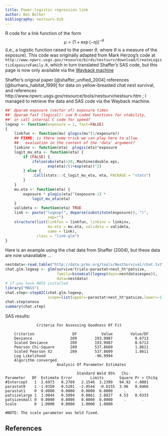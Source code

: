 ```yaml
---
title: Power-logistic regression link
author: Ben Bolker
bibliography: nestsurv.bib
---
```


R code for a link function of the form 
$$
\mu = (1+\exp(-\eta))^{-\theta}
$$
(i.e., a logistic function raised to the power $\theta$, where
$\theta$ is a measure of the exposure).
This code was
originally adapted from Mark Herzog's code at `http://www.npwrc.usgs.gov/resource/birds/nestsurv/download/CreateLogisticExposureFamily.R`, which
in turn translated Shaffer's SAS code,
but this page is now only available via the
[Wayback machine](https://web.archive.org/web/*/http://www.npwrc.usgs.gov/resource/birds/nestsurv/download/CreateLogisticExposureFamily.R)

Shaffer's original paper [@shaffer_unified_2004] references
[@burhans_habitat_1999] for data on yellow-breasted chat nest
survival, and references http://www.npwrc.usgs.gov/resource/tools/nestsurv/nestsurv.htm ; I managed to retrieve the data and SAS code via the
Wayback machine.

```r
##' @param exposure (vector of) exposure times
##' @param fast (logical): use R-coded functions for stability,
##' or call internal C code for speed?
logexp <- function(exposure = 1, fast=FALSE)
{
    linkfun <- function(mu) qlogis(mu^(1/exposure))
    ## FIXME: is there some trick we can play here to allow
    ##   evaluation in the context of the 'data' argument?
    linkinv <- function(eta)  plogis(eta)^exposure
    logit_mu_eta <- function(eta) {
        if (FALSE) {
            ifelse(abs(eta)>30,.Machine$double.eps,
                   exp(eta)/(1+exp(eta))^2)
        } else {
            .Call(stats:::C_logit_mu_eta, eta, PACKAGE = "stats")
        }
    }
    mu.eta <- function(eta) {       
        exposure * plogis(eta)^(exposure-1) *
            logit_mu_eta(eta)
    }
    valideta <- function(eta) TRUE
    link <- paste("logexp(", deparse(substitute(exposure)), ")",
                   sep="")
    structure(list(linkfun = linkfun, linkinv = linkinv,
                   mu.eta = mu.eta, valideta = valideta, 
                   name = link),
              class = "link-glm")
}
```

Here is an example using the chat data from Shaffer (2004),
but these data are now unavailable ...

```r
nestdata<-read.table("http://data.prbo.org/tools/NestSurvival/chat.txt")
chat.glm.logexp <- glm(survive/trials~parastat+nest_ht*patsize,
                       family=binomial(logexp(days=nestdata$expos)),
                       data=nestdata)
# if you have MASS installed
library("MASS")
chat.step<-stepAIC(chat.glm.logexp,
                   scope=list(upper=~parastat+nest_ht*patsize,lower=~1))
chat.step$anova
summary(chat.step)
```

SAS results:

```
              Criteria For Assessing Goodness Of Fit

    Criterion                 DF           Value        Value/DF
    Deviance                 289        193.9987          0.6713
    Scaled Deviance          289        193.9987          0.6713
    Pearson Chi-Square       289        537.8609          1.8611
    Scaled Pearson X2        289        537.8609          1.8611
    Log Likelihood                      -96.9994
    Algorithm converged.
                       Analysis Of Parameter Estimates

                                Standard Wald 95%   Chi-
Parameter   DF  Estimate Error        Limits       Square Pr > ChiSq
#Intercept   1  2.6973   0.2769   2.1546  3.2399   94.92  <.0001
parastat0    1 -1.0350   0.5201  -2.0544  -0.0155  3.96   0.0466
parastat1    0  0.0000   0.0000   0.0000  0.0000     .      .
patsizelarge 1  1.0844   0.5094   0.0861  2.0827   4.53   0.0333
patsizesmall 0  0.0000   0.0000   0.0000  0.0000     .       .
Scale        0  1.0000   0.0000   1.0000  1.0000

#NOTE: The scale parameter was held fixed.
```

## References
